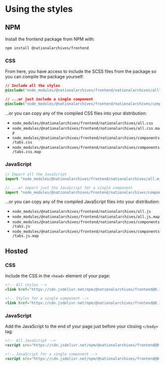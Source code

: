 
<Meta title="Development/Using" />

# Using the styles

## NPM

Install the frontend package from NPM with:

```sh
npm install @nationalarchives/frontend
```

### CSS

From here, you have access to include the SCSS files from the package so you can compile the package yourself:

```css
// Include all the styles
@include("node_modules/@nationalarchives/frontend/nationalarchives/all");

// ...or just include a single component
@include("node_modules/@nationalarchives/frontend/nationalarchives/components/tabs");
```

...or you can copy any of the compiled CSS files into your distribution:

- `node_modules/@nationalarchives/frontend/nationalarchives/all.css`
- `node_modules/@nationalarchives/frontend/nationalarchives/all.css.map`
- `node_modules/@nationalarchives/frontend/nationalarchives/components/tabs.css`
- `node_modules/@nationalarchives/frontend/nationalarchives/components/tabs.css.map`

### JavaScript

```js
// Import all the JavaScript
import "node_modules/@nationalarchives/frontend/nationalarchives/all.mjs";

// ...or import just the JavaScript for a single component
import "node_modules/@nationalarchives/frontend/nationalarchives/components/tabs/tabs.mjs";
```

...or you can copy any of the compiled JavaScript files into your distribution:

- `node_modules/@nationalarchives/frontend/nationalarchives/all.js`
- `node_modules/@nationalarchives/frontend/nationalarchives/all.js.map`
- `node_modules/@nationalarchives/frontend/nationalarchives/components/tabs.js`
- `node_modules/@nationalarchives/frontend/nationalarchives/components/tabs.js.map`

## Hosted

### CSS

Include the CSS in the `<head>` element of your page:

```html
<!-- All styles -->
<link href="https://cdn.jsdelivr.net/npm/@nationalarchives/frontend@0.1.18-prerelease/nationalarchives/all.css" rel="stylesheet" integrity="sha384-6Egfw6aX1Jrwuf+APn+BMPswroudkIQ6StU095OPkNCKLEzj7ksWGmYxjend8P7g" crossorigin="anonymous">

<!-- Styles for a single component -->
<link href="https://cdn.jsdelivr.net/npm/@nationalarchives/frontend@0.1.18-prerelease/nationalarchives/components/tabs.css" rel="stylesheet" integrity="sha384-hkx4svJn1A7pWYlzaDRMmtIBBijZdEop+M1Y/H4Hdg8aAqZRJHG56RokLk/eqJYl" crossorigin="anonymous">
```

### JavaScript

Add the JavaScript to the end of your page just before your closing `</body>` tag:

```html
<!-- All JavaScript -->
<script src="https://cdn.jsdelivr.net/npm/@nationalarchives/frontend@0.1.18-prerelease/nationalarchives/all.js" integrity="sha384-sBkiMlxl9svXopGxNSMVAdALjzyvh6sQHp+21PE3LGfTxAEbG4EIpK" crossorigin="anonymous"></script>

<!-- JavaScript for a single component -->
<script src="https://cdn.jsdelivr.net/npm/@nationalarchives/frontend@0.1.18-prerelease/nationalarchives/components/tabs.js" integrity="sha384-q8i/X+965DzO0rT7abK41JStQIAqVgRVzpbzo5smXKp4YfRvH+8abtTE1Pi6jizo" crossorigin="anonymous"></script>
```
